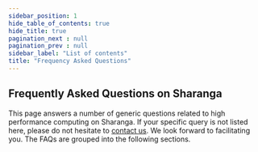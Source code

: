 ```yaml
---
sidebar_position: 1
hide_table_of_contents: true
hide_title: true
pagination_next : null
pagination_prev : null
sidebar_label: "List of contents"
title: "Frequency Asked Questions"
---
```


## Frequently Asked Questions on Sharanga

This page answers a number of generic questions related to high performance computing on Sharanga. If your specific query is not listed here, please do not hesitate to [contact us](../misc_docs/contact/contact.mdx). We look forward to facilitating you. The FAQs are grouped into the following sections.
